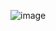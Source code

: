 ![image](https://user-images.githubusercontent.com/113756535/216050015-8a5436fa-9600-4a36-95fb-cf04f84dfdc0.png)
